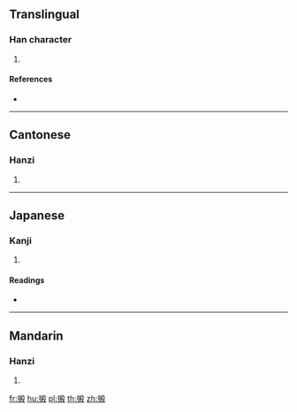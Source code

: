 {{character info/new}}
==Translingual==

===Han character===
{{Han char|rn=64|rad=手|as=11|sn=14|four=57047|canj=QKCE|ids=⿰扌殺}}

# {{defn|Han|sort=手11}}

====References====
* {{Han ref|kx=0449.090|dkj=12558|dj=0799.330|hdz=31933.050|uh=644B|ud=25675|bh=E1E9|bd=57833}}

----

==Cantonese==

===Hanzi===
{{yue-hanzi|jyut=[[saat3]]|y=saat3|sim=𢫬}}

# {{defn|lang=yue|sort=手11}}

----

==Japanese==

===Kanji===
{{ja-kanji|grade=|rs=手11}}

# {{defn|lang=ja|sort=手11}}

====Readings====
* {{ja-readings|on=[[さつ]] (satsu), [[さち]] (sachi), [[せつ]] (setsu), [[せち]] (sechi)|kun=[[うつ]] (utsu)}}

----

==Mandarin==

===Hanzi===
{{cmn-hanzi|sim=𢫬|pin=[[sà]] ([[sa4]])|wg=sa<sup>4</sup>}}

# {{defn|lang=cmn|sort=手11}}

[[fr:摋]]
[[hu:摋]]
[[pl:摋]]
[[th:摋]]
[[zh:摋]]